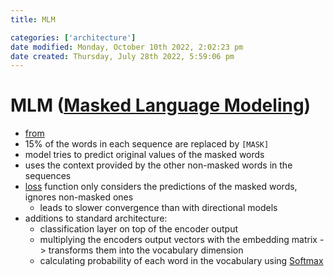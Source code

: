 ```yaml
---
title: MLM

categories: ['architecture']
date modified: Monday, October 10th 2022, 2:02:23 pm
date created: Thursday, July 28th 2022, 5:59:06 pm
---
```


# MLM ([Masked Language Modeling](Masked Language Modeling.qmd))
- [from](https://publish.obsidian.qmd/fabian-groeger/Machine+Learning+%26+Deep+Learning/Deep+Learning/Architectures/Transformers/Masked+LM)
- 15% of the words in each sequence are replaced by `[MASK]`
- model tries to predict original values of the masked words
- uses the context provided by the other non-masked words in the sequences
- [loss](loss.qmd) function only considers the predictions of the masked words, ignores non-masked ones
    - leads to slower convergence than with directional models
- additions to standard architecture:
    - classification layer on top of the encoder output
    - multiplying the encoders output vectors with the embedding matrix -> transforms them into the vocabulary dimension
    - calculating probability of each word in the vocabulary using [Softmax](Softmax.qmd)



